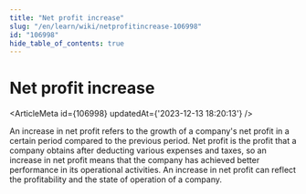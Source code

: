 ```yaml
---
title: "Net profit increase"
slug: "/en/learn/wiki/netprofitincrease-106998"
id: "106998"
hide_table_of_contents: true
---
```



# Net profit increase

<ArticleMeta id={106998} updatedAt={'2023-12-13 18:20:13'} />
<div className='border-solid border-b border-t-0 my-4 border-[var(--ifm-color-gray-300)]' />

An increase in net profit refers to the growth of a company's net profit in a certain period compared to the previous period. Net profit is the profit that a company obtains after deducting various expenses and taxes, so an increase in net profit means that the company has achieved better performance in its operational activities. An increase in net profit can reflect the profitability and the state of operation of a company.
